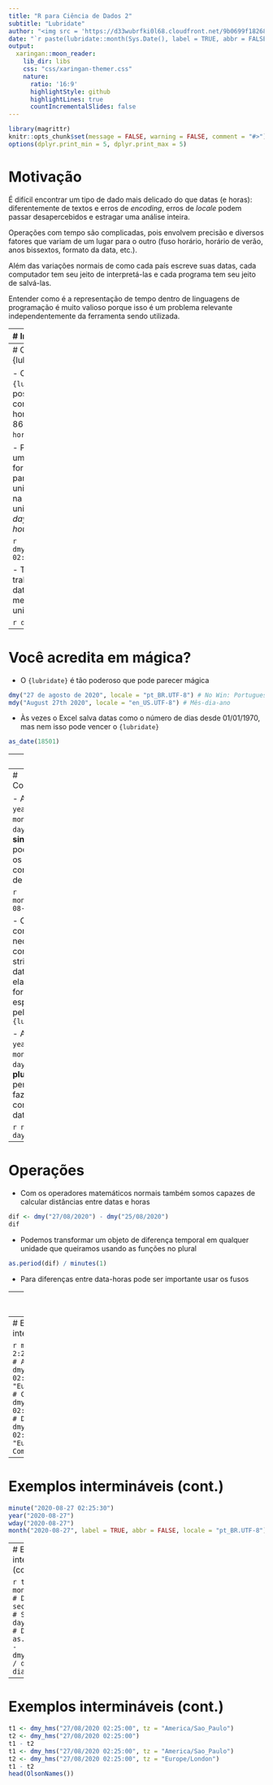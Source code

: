 ```yaml
---
title: "R para Ciência de Dados 2"
subtitle: "Lubridate"
author: "<img src = 'https://d33wubrfki0l68.cloudfront.net/9b0699f18268059bdd2e5c21538a29eade7cbd2b/67e5c/img/logo/cursor1-5.png' width = '30%'>"
date: "`r paste(lubridate::month(Sys.Date(), label = TRUE, abbr = FALSE, locale = 'pt_BR.UTF-8'), 'de', lubridate::year(Sys.Date()))`"
output:
  xaringan::moon_reader:
    lib_dir: libs
    css: "css/xaringan-themer.css"
    nature:
      ratio: '16:9'
      highlightStyle: github
      highlightLines: true
      countIncrementalSlides: false
---
```


```r
library(magrittr)
knitr::opts_chunk$set(message = FALSE, warning = FALSE, comment = "#>")
options(dplyr.print_min = 5, dplyr.print_max = 5)
```

# Motivação

É difícil encontrar um tipo de dado mais delicado do que datas (e horas):
diferentemente de textos e erros de _encoding_, erros de _locale_ podem passar
desapercebidos e estragar uma análise inteira.

Operações com tempo são complicadas, pois envolvem precisão e diversos fatores
que variam de um lugar para o outro (fuso horário, horário de verão, anos
bissextos, formato da data, etc.).

Além das variações normais de como cada país escreve suas datas, cada computador
tem seu jeito de interpretá-las e cada programa tem seu jeito de salvá-las.

Entender como é a representação de tempo dentro de linguagens de programação é
muito valioso porque isso é um problema relevante independentemente da
ferramenta sendo utilizada.

---
# Introdução

- Como representar datas em um universo cheio de fusos e calendários diferentes?
Estabelecendo um momento universal e contando os segundos que se passaram desde
lá

```r
library(lubridate)
now()
as.numeric(now())
```

- O formato padrão é denominado "Era UNIX" e conta o número de segundos desde o
ano novo de 1970 em Londres (01/01/1970 00:00:00 UTC)

---
# O pacote {lubridate}

- O pacote `{lubridate}` vai nos possibilitar trabalhar com datas e data-horas
fora do ISO 8601 (`ano-mês-dia hora:minuto:segundo`)

- Para converter uma data-hora do formato brasileiro para o padrão universal,
pensamos na ordem das unidades em inglês: _day, month, year, hour, minute,
second_

```r
dmy_hms("27/08/2020 02:25:00")
```

- Também é possível trabalhar só com datas usando a mesma lógica das unidades

```r
dmy("27/08/2020")
```

---
# Você acredita em mágica?

- O `{lubridate}` é tão poderoso que pode parecer mágica

```r
dmy("27 de agosto de 2020", locale = "pt_BR.UTF-8") # No Win: Portuguese_Brazil.1252
mdy("August 27th 2020", locale = "en_US.UTF-8") # Mês-dia-ano
```

- Às vezes o Excel salva datas como o número de dias desde 01/01/1970, mas nem
isso pode vencer o `{lubridate}`

```r
as_date(18501)
```

---
# Fusos

- É mais raro precisar lidar com fusos horários porque normalmente trabalhamos
com data-horas de um mesmo fuso, mas o `{lubridate}` permite lidar com isso
também

```r
now(tzone = "Europe/London")
```

- Nem o horário de verão consegue atrapalhar um cálculo preciso: com a função
`dst()` é possível saber se em um dado dia aquele lugar estava no horário de
verão

```r
dst(now(tzone = "Europe/London"))
```

---
# Componentes

- As funções `year()`, `month()`, `day()`... (**no singular**) podem extrair os
componentes de uma data

```r
month("2020-08-27")
```

- Obs.: Note como não foi necessário converter a string para data porque ela já
está no formato esperado pelo `{lubridate}`

- As funções `years()`, `months()`, `days()`... (**no plural**) permitem fazer
contas com datas e data-horas

```r
now() + days(5)
```

---
# Operações

- Com os operadores matemáticos normais também somos capazes de calcular
distâncias entre datas e horas

```r
dif <- dmy("27/08/2020") - dmy("25/08/2020")
dif
```

- Podemos transformar um objeto de diferença temporal em qualquer unidade que
queiramos usando as funções no plural

```r
as.period(dif) / minutes(1)
```

- Para diferenças entre data-horas pode ser importante usar os fusos

---
# Exemplos intermináveis

```r
dmy_hms("27/08/2020 02:25:30") # Data-hora
dmy_hm("27/08/2020 02:25")     # Sem segundo
dmy_h("27/08/2020 02")         # Sem minuto
as_datetime(1598539497)        # Numérico
```

---
# Exemplos intermináveis (cont.)

```r
mdy_hms("8/27/20 2:25:30 PM")                                # Americano
dmy_hms("27/08/2020 02:25:30", tz = "Europe/London")         # Com fuso
now() - dmy_hms("27/08/2020 02:25:30")                       # Diferença
now() - dmy_hms("27/08/2020 02:25:30", tz = "Europe/London") # Com fuso
```

---
# Exemplos intermináveis (cont.)

```r
minute("2020-08-27 02:25:30")                                           # Minuto
year("2020-08-27")                                                      # Ano
wday("2020-08-27")                                                      # Dia da semana
month("2020-08-27", label = TRUE, abbr = FALSE, locale = "pt_BR.UTF-8") # Mês (sem abrev.)
```

---
# Exemplos intermináveis (cont.)

```r
today() + months(5)                              # Dia
now() + seconds(5)                               # Segundo
now() + days(5)                                  # Dia
as.period(today() - dmy("01/01/2020")) / days(1) # Dia - dia
```

---
# Exemplos intermináveis (cont.)

```r
t1 <- dmy_hms("27/08/2020 02:25:00", tz = "America/Sao_Paulo")
t2 <- dmy_hms("27/08/2020 02:25:00")
t1 - t2
t1 <- dmy_hms("27/08/2020 02:25:00", tz = "America/Sao_Paulo")
t2 <- dmy_hms("27/08/2020 02:25:00", tz = "Europe/London")
t1 - t2
head(OlsonNames())
```
